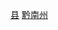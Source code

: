 {{Catnav|頁面分類|...|中国民族自治州|黔南州|黔南州行政区划|黔南州县市}}
{{Catnav|頁面分類|...|贵州地州市|黔南州|黔南州行政区划|黔南州县市}}
{{Catnav|頁面分類|...||贵州行政区划|贵州县级行政区|贵州县份}}
{{Catnav|頁面分類|...|县级行政区|中国县份|中国各省县份|贵州县份}}

{{catmore|荔波县|贵州省雷山县}}

[[Category:黔南州县市|县]]
[[Category:贵州县份|黔南州]]